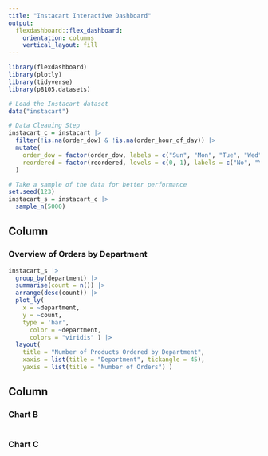 ```yaml
---
title: "Instacart Interactive Dashboard"
output: 
  flexdashboard::flex_dashboard:
    orientation: columns
    vertical_layout: fill
---
```


```r
library(flexdashboard)
library(plotly)
library(tidyverse)
library(p8105.datasets)
```

```r
# Load the Instacart dataset
data("instacart")
```

```r
# Data Cleaning Step
instacart_c = instacart |>
  filter(!is.na(order_dow) & !is.na(order_hour_of_day)) |>  
  mutate(
    order_dow = factor(order_dow, labels = c("Sun", "Mon", "Tue", "Wed", "Thu", "Fri", "Sat")),
    reordered = factor(reordered, levels = c(0, 1), labels = c("No", "Yes"))
  )

# Take a sample of the data for better performance
set.seed(123)
instacart_s = instacart_c |>
  sample_n(5000)  
```


Column {data-width=650}
-----------------------------------------------------------------------
### Overview of Orders by Department

```r
instacart_s |>
  group_by(department) |>
  summarise(count = n()) |>
  arrange(desc(count)) |>
  plot_ly(
    x = ~department,
    y = ~count,
    type = 'bar',
      color = ~department,
      colors = "viridis" ) |>
  layout(
    title = "Number of Products Ordered by Department",
    xaxis = list(title = "Department", tickangle = 45),
    yaxis = list(title = "Number of Orders") )
```

Column {data-width=350}
-----------------------------------------------------------------------

### Chart B

```r

```

### Chart C

```r

```

